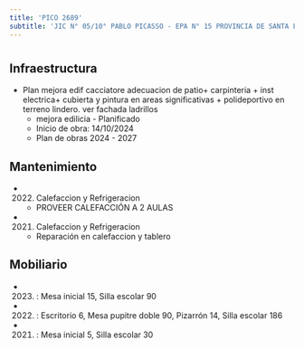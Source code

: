 ```yaml
---
title: 'PICO 2689'
subtitle: 'JIC N° 05/10° PABLO PICASSO - EPA N° 15 PROVINCIA DE SANTA FE - EPC N° 15 PROVINCIA DE SANTA FE'
---
```


#
## Infraestructura

* Plan mejora edif cacciatore adecuacion de patio+ carpinteria  + inst electrica+  cubierta y pintura en areas significativas + polideportivo en terreno lindero. ver fachada ladrillos 
    + mejora edilicia - Planificado 
    + Inicio de obra: 14/10/2024 
    + Plan de obras 2024 - 2027 






## Mantenimiento

*  (2022) Calefaccion y Refrigeracion 
    + PROVEER CALEFACCIÓN A 2 AULAS

*  (2021) Calefaccion y Refrigeracion 
    + Reparación en calefaccion y tablero





## Mobiliario

*  (2023) : Mesa inicial 15, Silla escolar 90 

*  (2022) : Escritorio 6, Mesa pupitre doble 90, Pizarrón 14, Silla escolar 186 

*  (2021) : Mesa inicial 5, Silla escolar 30 



